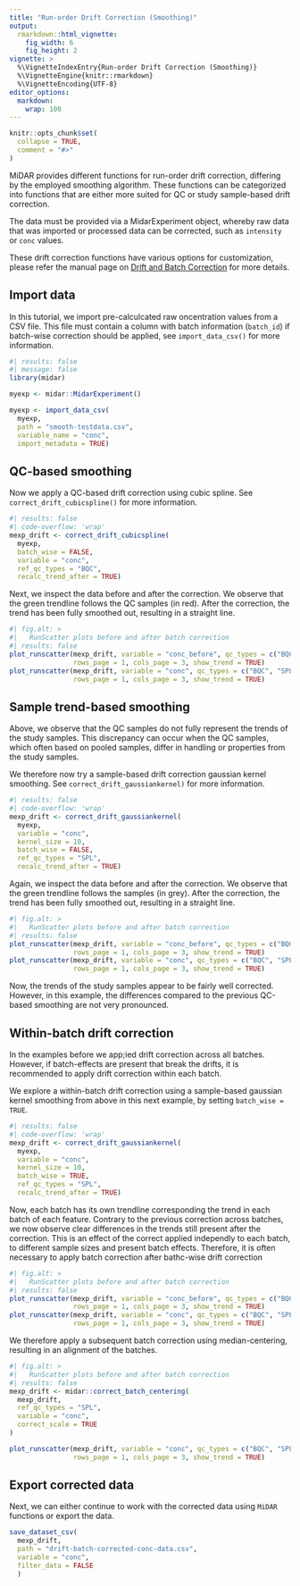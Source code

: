 ```yaml
---
title: "Run-order Drift Correction (Smoothing)"
output: 
  rmarkdown::html_vignette:
    fig_width: 6
    fig_height: 2
vignette: >
  %\VignetteIndexEntry{Run-order Drift Correction (Smoothing)}
  %\VignetteEngine{knitr::rmarkdown}
  %\VignetteEncoding{UTF-8}
editor_options: 
  markdown: 
    wrap: 100
---
```


```r
knitr::opts_chunk$set(
  collapse = TRUE,
  comment = "#>"
)

```

MiDAR provides different functions for run-order drift correction, differing by the employed
smoothing algorithm. These functions can be categorized into functions that are either more suited
for QC or study sample-based drift correction.

The data must be provided via a MidarExperiment object, whereby raw data that was imported or
processed data can be corrected, such as `intensity` or `conc` values.

These drift correction functions have various options for customization, please refer the manual
page on [Drift and Batch Correction](07_driftbatchcorr.html) for more details.

## Import data

In this tutorial, we import pre-calculcated raw oncentration values from a CSV file. This file must
contain a column with batch information (`batch_id`) if batch-wise correction should be applied, see
`import_data_csv()` for more information.

```r
#| results: false  
#| message: false
library(midar)

myexp <- midar::MidarExperiment()

myexp <- import_data_csv(
  myexp,
  path = "smooth-testdata.csv", 
  variable_name = "conc", 
  import_metadata = TRUE)
```

## QC-based smoothing

Now we apply a QC-based drift correction using cubic spline. See `correct_drift_cubicspline()` for
more information.

```r
#| results: false  
#| code-overflow: 'wrap'
mexp_drift <- correct_drift_cubicspline(
  myexp,
  batch_wise = FALSE,
  variable = "conc",
  ref_qc_types = "BQC",
  recalc_trend_after = TRUE)
```

Next, we inspect the data before and after the correction. We observe that the green trendline
follows the QC samples (in red). After the correction, the trend has been fully smoothed out,
resulting in a straight line.

```r
#| fig.alt: >
#|   RunScatter plots before and after batch correction
#| results: false 
plot_runscatter(mexp_drift, variable = "conc_before", qc_types = c("BQC", "SPL"),
                rows_page = 1, cols_page = 3, show_trend = TRUE)
plot_runscatter(mexp_drift, variable = "conc", qc_types = c("BQC", "SPL"),
                rows_page = 1, cols_page = 3, show_trend = TRUE)
```

## Sample trend-based smoothing

Above, we observe that the QC samples do not fully represent the trends of the study samples. This
discrepancy can occur when the QC samples, which often based on pooled samples, differ in handling
or properties from the study samples.

We therefore now try a sample-based drift correction gaussian kernel smoothing. See
`correct_drift_gaussiankernel)` for more information.

```r
#| results: false  
#| code-overflow: 'wrap'
mexp_drift <- correct_drift_gaussiankernel(
  myexp,
  variable = "conc",
  kernel_size = 10,
  batch_wise = FALSE,
  ref_qc_types = "SPL",
  recalc_trend_after = TRUE)

```

Again, we inspect the data before and after the correction. We observe that the green trendline
follows the samples (in grey). After the correction, the trend has been fully smoothed out,
resulting in a straight line.

```r
#| fig.alt: >
#|   RunScatter plots before and after batch correction
#| results: false 
plot_runscatter(mexp_drift, variable = "conc_before", qc_types = c("BQC", "SPL"),
                rows_page = 1, cols_page = 3, show_trend = TRUE)
plot_runscatter(mexp_drift, variable = "conc", qc_types = c("BQC", "SPL"),
                rows_page = 1, cols_page = 3, show_trend = TRUE)
```

Now, the trends of the study samples appear to be fairly well corrected. However, in this example,
the differences compared to the previous QC-based smoothing are not very pronounced.

## Within-batch drift correction

In the examples before we app;ied drift correction across all batches. However, if batch-effects are
present that break the drifts, it is recommended to apply drift correction within each batch.

We explore a within-batch drift correction using a sample-based gaussian kernel smoothing from above
in this next example, by setting `batch_wise = TRUE`.

```r
#| results: false  
#| code-overflow: 'wrap'
mexp_drift <- correct_drift_gaussiankernel(
  myexp,
  variable = "conc",
  kernel_size = 10,
  batch_wise = TRUE,
  ref_qc_types = "SPL",
  recalc_trend_after = TRUE)
```

Now, each batch has its own trendline corresponding the trend in each batch of each feature.
Contrary to the previous correction across batches, we now observe clear differences in the trends
still present after the correction. This is an effect of the correct applied independly to each
batch, to different sample sizes and present batch effects. Therefore, it is often necessary to
apply batch correction after bathc-wise drift correction

```r
#| fig.alt: >
#|   RunScatter plots before and after batch correction
#| results: false 
plot_runscatter(mexp_drift, variable = "conc_before", qc_types = c("BQC", "SPL"),
                rows_page = 1, cols_page = 3, show_trend = TRUE)
plot_runscatter(mexp_drift, variable = "conc", qc_types = c("BQC", "SPL"),
                rows_page = 1, cols_page = 3, show_trend = TRUE)
```

We therefore apply a subsequent batch correction using median-centering, resulting in an alignment
of the batches.

```r
#| fig.alt: >
#|   RunScatter plots before and after batch correction
#| results: false 
mexp_drift <- midar::correct_batch_centering(
  mexp_drift, 
  ref_qc_types = "SPL", 
  variable = "conc",
  correct_scale = TRUE
)

plot_runscatter(mexp_drift, variable = "conc", qc_types = c("BQC", "SPL"),
                rows_page = 1, cols_page = 3, show_trend = TRUE)
```

## Export corrected data

Next, we can either continue to work with the corrected data using `MiDAR` functions or export the
data.

```r
save_dataset_csv(
  mexp_drift, 
  path = "drift-batch-corrected-conc-data.csv", 
  variable = "conc", 
  filter_data = FALSE
  )
```
